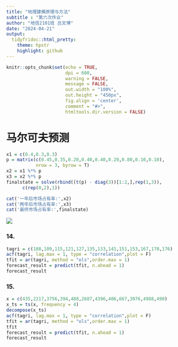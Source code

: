 ```yaml
---
title: "地理建模原理与方法"
subtitle : "第六次作业"
author: "地信2101班 吕文博"
date: "2024-04-21"
output:
  tidyfridoc::html_pretty:
    theme: hpstr
    highlight: github
---
```


```r
knitr::opts_chunk$set(echo = TRUE,
                      dpi = 600,
                      warning = FALSE,
                      message = FALSE,
                      out.width = "100%",
                      out.height = "450px",
                      fig.align = 'center',
                      comment = "#>",
                      htmltools.dir.version = FALSE)
```


# 马尔可夫预测

```r
x1 = c(0.4,0.3,0.3)
p = matrix(c(0.45,0.35,0.20,0.40,0.40,0.20,0.80,0.10,0.10),
           nrow = 3, byrow = T)
x2 = x1 %*% p
x3 = x2 %*% p
finalstate = solve(rbind((t(p) - diag(3))[1:2,],rep(1,3)),
      c(rep(0,2),1))
```

```r
cat('一年后市场占有率:',x2)
cat('两年后市场占有率:',x3)
cat('最终市场占有率:',finalstate)
```

![](../picture/fig6-1.jpg)

### 14. 

```r
tagri = c(108,109,115,121,127,135,133,141,151,153,167,170,176)
acf(tagri, lag.max = 1, type = "correlation",plot = F)
tfit = ar(tagri, method = "ols",order.max = 1)
forecast_result = predict(tfit, n.ahead = 1)
forecast_result
```

### 15. 

```r
x = c(435,2217,3756,394,488,2687,4396,406,667,3076,4988,490)
x_ts = ts(x, frequency = 4)
decompose(x_ts)
acf(tagri, lag.max = 1, type = "correlation",plot = F)
tfit = ar(tagri, method = "ols",order.max = 1)
tfit
forecast_result = predict(tfit, n.ahead = 1)
forecast_result
```